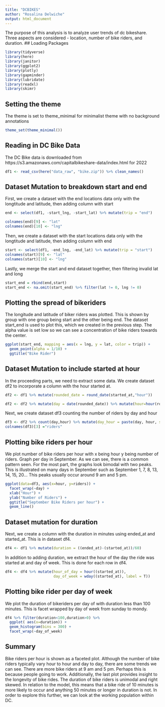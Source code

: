 ```yaml
---
title: "DCBIKES"
author: "Rosalina Delwiche"
output: html_document
---
```

The purpose of this analysis is to analyze user trends of dc bikeshare. Three aspects are considered - location, number of bike riders, and duration.
## Loading Packages
```r
library(tidyverse)
library(here)
library(janitor)
library(ggplot2)
library(plotly)
library(gapminder)
library(lubridate)
library(readxl)
library(skimr)
```

## Setting the theme 
The theme is set to theme_minimal for minimalist theme with no background annotations
```r
theme_set(theme_minimal())
```


## Reading in DC Bike Data
The DC Bike data is downloaded from https://s3.amazonaws.com/capitalbikeshare-data/index.html for 2022
```r
df1 <- read_csv(here("data_raw", "bike.zip")) %>% clean_names()
```

## Dataset Mutation to breakdown start and end
First, we create a dataset with the end locations data only with the longtitude and latitude, then adding column with start 
```r
end <- select(df1, -start_lng, -start_lat) %>% mutate(trip = "end")

colnames(end)[9] <- "lat"
colnames(end)[10] <- "lng"
```

Then, we create a dataset with the start locations data only with the longtitude and latitude, then adding column with end
```r
start <- select(df1, -end_lng, -end_lat) %>% mutate(trip = "start")
colnames(start)[9] <- "lat"
colnames(start)[10] <- "lng"
```

Lastly, we merge the start and end dataset together, then filtering invalid lat and long
```r
start_end = rbind(end,start)
start_end <- na.omit(start_end) %>% filter(lat != 0, lng != 0)
```


## Plotting the spread of bikeriders
The longitude and latitude of biker riders was plotted. This is shown by group with one group being start and the other being end. The dataset start_end is used to plot this, which we created in the previous step. The alpha value is set low so we can see a concentration of bike riders towards the center. 
```r
ggplot(start_end, mapping = aes(x = lng, y = lat, color = trip)) + 
  geom_point(alpha = 1/10) + 
  ggtitle("Bike Rider")
```



## Dataset Mutation to include started at hour 
In the proceeding parts, we need to extract some data. We create dataset df2 to incorporate a column with the hour started at. 
```r
df2 <- df1 %>% mutate(rounded_date = round_date(started_at,"hour"))

df2 <- df2 %>% mutate(day = date(rounded_date)) %>% mutate(hour=hour(rounded_date))
```

Next, we create dataset df3 counting the number of riders by day and hour
```r
df3 <- df2 %>% count(day,hour) %>% mutate(day_hour = paste(day, hour, sep = " "))
colnames(df3)[3] ="riders"
```

## Plotting bike riders per hour
We plot number of bike riders per hour with x being hour y being number of riders. Graph per day in September. As we can see, there is a common pattern seen. For the most part, the graphs look bimodal with two peaks. This is illustrated on many days in September such as September 1, 7, 8, 13, 14, 15, 20... This peaks usually occur around 9 am and 5 pm. 
```r

ggplot(data=df3, aes(x=hour, y=riders)) +
  facet_wrap(~day) + 
  xlab("Hour") + 
  ylab("Number of Riders") + 
  ggtitle("September Bike Riders per hour") + 
  geom_line()

```

## Dataset mutation for duration

Next, we create a column with the duration in minutes using ended_at and started_at. This is in dataset df4.
```r
df4 <- df1 %>% mutate(duration = ((ended_at)-(started_at))/60)
```

In addition to adding duration, we extract the hour of the day the ride was started at and day of week. This is done for each row in df4.
```r
df4 <- df4 %>% mutate(hour_of_day = hour((started_at)),
                      day_of_week = wday((started_at), label = T))
```

## Plotting bike rider per day of week 
We plot the duration of bikeriders per day of with duration less than 100 minutes. This is facet wrapped by day of week from sunday to mondy.
```r
df4 %>% filter(duration<100,duration>0) %>% 
  ggplot( aes(x=duration)) +
  geom_histogram(bins = 300) + 
  facet_wrap(~day_of_week)
```
## Summary
Bike riders per hour is shown as a faceted plot. Although the number of bike riders typically vary hour to hour and day to day, there are some trends we can see. There are more bike riders at 9 am and 5 pm. Perhaps this is because people going to work. Additionally, the last plot provides insight to the longevity of bike rides. The duration of bike riders is unimodal and right skewed. In relation to the model, this means that a bike ride of 10 minutes is more likely to occur and anything 50 minutes or longer in duration is not. In order to explore this further, we can look at the working population within DC. 